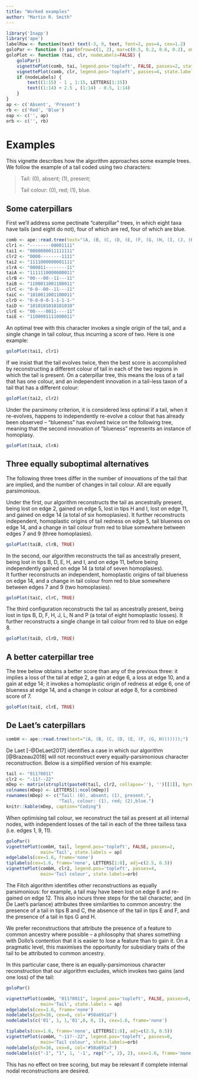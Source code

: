 ```yaml
---
title: "Worked examples"
author: "Martin R. Smith"
---
```


```r
library('Inapp')
library('ape')
labelRow <- function(text) text(-3, 9, text, font=2, pos=4, cex=1.2)
goloPar <- function () par(mfrow=c(1, 2), mar=c(0.5, 0.2, 0.6, 0.2), oma=c(0, 0, 2, 0), cex=0.5)
goloPlot <- function (tai, clr, nodeLabels=FALSE) {
    goloPar()
    vignettePlot(comb, tai, legend.pos='topleft', FALSE, passes=2, state.labels=ap)
    vignettePlot(comb, clr, legend.pos='topleft', passes=4, state.labels = rb)
    if (nodeLabels) {
        text((1:15) - 1 , 1:15, LETTERS[1:15])
        text((1:14) + 2.5 , (1:14) - 0.5, 1:14)
    }
}
ap <- c('Absent', 'Present')
rb <- c('Red', 'Blue')
oap <- c('', ap)
orb <- c('', rb)
```

# Examples {#examples}

This vignette describes how the algorithm approaches some example trees.
We follow the example of a tail coded using two characters:

> Tail: (0), absent; (1), present;
>
> Tail colour: (0), red; (1), blue.

## Some caterpillars

First we'll address some pectinate "caterpillar" trees, in which eight 
taxa have tails (and eight do not), four of which are red, four of which are blue.

```r
comb <- ape::read.tree(text="(A, (B, (C, (D, (E, (F, (G, (H, (I, (J, (K, (L, (M, (N, (O, P)))))))))))))));")
clr1 <- "--------00001111"
tai1 <- "0000000011111111"
clr2 <- "0000--------1111"
tai2 <- "1111000000001111"
clrA <- "000011--------11"
taiA <- "1111110000000011"
clrB <- "00---00--11---11"
taiB <- "1100011001100011"
clrC <- "0-0--00--11---11"
taiC <- "1010011001100011"
clrD <- "0-0-0-0-1-1-1-1-"
taiD <- "1010101010101010"
clrE <- "00----0011----11"
taiE <- "1100001111000011"
```

An optimal tree with this character invokes a single origin of the tail, and a single
change in tail colour, thus incurring a score of two.  Here is one example:

```r
goloPlot(tai1, clr1)
```

If we insist that the tail evolves twice, then the best score is accomplished
by reconstructing a different colour of tail in each of the two regions
in which the tail is present.  On a caterpillar tree, this means the loss of a 
tail that has one colour, and an independent innovation in a tail-less taxon
of a tail that has a different colour:

```r
goloPlot(tai2, clr2)
```

Under the parsimony criterion, it is considered less optimal if a tail, when it re-evolves, happens to independently re-evolve a colour that has already been observed --
"blueness" has evolved twice on the following tree, meaning that 
the second innovation of "blueness" represents an instance of homoplasy.

```r
goloPlot(taiA, clrA)
```

## Three equally suboptimal alternatives
The following three trees differ in the number of innovations of the tail that
are implied, and the number of changes in tail colour.  All are equally parsimonious.

Under the first, our algorithm reconstructs the tail as ancestrally present, 
being lost on edge 2, gained on edge 5, lost in tips H and I, lost on edge 11,
and gained on edge 14 (a total of six homoplasies).  It further reconstructs 
independent, homoplastic origins of tail redness on edge 5, tail blueness on 
edge 14, and a change in tail colour from red to blue somewhere between edges 
7 and 9 (three homoplasies).

```r
goloPlot(taiB, clrB, TRUE)
```


In the second, our algorithm reconstructs the tail as ancestrally present, 
being lost in tips B, D, E, H, and I, and on edge 11, before being independently
gained on edge 14 (a total of seven homoplasies).  
It further reconstructs an independent, homoplastic origins of tail  blueness on 
edge 14, and a change in tail colour from red to blue somewhere between edges 7 and 9 (two homoplasies).

```r
goloPlot(taiC, clrC, TRUE)
```


The third configuration reconstructs the tail as ancestrally present, 
being lost in tips B, D, F, H, J, L, N and P (a total of eight homoplastic losses).
It further reconstructs a single change in tail colour from red to blue 
on edge 8.

```r
goloPlot(taiD, clrD, TRUE)
```


## A better caterpillar tree

The tree below obtains a better score than any of the previous three: it implies
a loss of the tail at edge 2, a gain at edge 6, a loss at edge 10, and a gain at
edge 14; it invokes a homoplastic origin of redness at edge 6, one of blueness
at edge 14, and a change in colour at edge 8, for a combined score of 7.

```r
goloPlot(taiE, clrE, TRUE)
```

## De Laet's caterpillars

```r
combH <- ape::read.tree(text="(A, (B, (C, (D, (E, (F, (G, H)))))));")
```

De Laet [-@DeLaet2017] identifies a case in which our algorithm [@Brazeau2018] will not reconstruct every equally-parsimonious character reconstruction.  Below is a simplified version of his example:

```r
tail <- "011?0011"
clr2 <- "-11?--22"
mDep <- matrix(strsplit(paste0(tail, clr2, collapse=''), '')[[1]], byrow=TRUE, nrow=2)
colnames(mDep) <- LETTERS[1:ncol(mDep)]
rownames(mDep) <- c("Tail: (0), absent; (1), present.",
                    "Tail, colour: (1), red; (2),blue.")
knitr::kable(mDep, caption="Coding")
```

When optimising tail colour, we reconstruct the tail as present at all internal nodes, with independent losses of the tail in each of the three tailless taxa (i.e. edges 1, 9, 11). 

```r
goloPar()
vignettePlot(combH, tail, legend.pos='topleft', FALSE, passes=2,
             main='Tail', state.labels = ap)
edgelabels(cex=1.6, frame='none')
tiplabels(cex=1.6, frame='none', LETTERS[1:8], adj=c(2.5, 0.5))
vignettePlot(combH, clr2, legend.pos='topleft', passes=4,
             main='Tail colour', state.labels=orb)

```

The Fitch algorithm identifies other reconstructions as equally parsimonious: for example, a tail may have been lost on edge 6 and re-gained on edge 12.  This also incurs three steps for the tail character, and (in De Laet's parlance) attributes three similarities to common ancestry: the presence of a tail in tips B and C, the absence of the tail in tips E and F, and the presence of a tail in tips G and H.

We prefer reconstructions that attribute the presence of a feature to common ancestry where possible -- a philosophy that shares something with Dollo's contention that it is easier to lose a feature than to gain it.  On a pragmatic level, this maximises the opportunity for subsidiary traits of the tail to be attributed to common ancestry.

In this particular case, there is an equally-parsimonious character reconstruction that our algorithm excludes, which invokes two gains (and one loss) of the tail:

```r
goloPar()

vignettePlot(combH, "011?0011", legend.pos='topleft', FALSE, passes=0,
             main='Tail', state.labels = ap)
edgelabels(cex=1.6, frame='none')
nodelabels(pch=16, cex=6, col='#58a691a7')
nodelabels(c('01', 1, 1,'01',0, 0, 1), cex=1.6, frame='none')

tiplabels(cex=1.6, frame='none', LETTERS[1:8], adj=c(2.5, 0.5))
vignettePlot(combH, "-11?--22", legend.pos='topleft', passes=0,
             main='Tail colour', state.labels=orb)
nodelabels(pch=16, cex=6, col='#58a691a7')
nodelabels(c("-1", "1", 1, '-1', rep("-", 2), 2), cex=1.6, frame='none')

```

This has no effect on tree scoring, but may be relevant if complete internal nodal reconstructions are desired.
